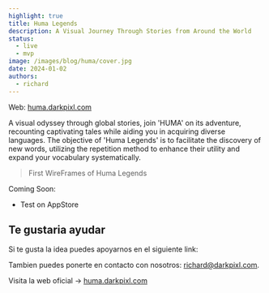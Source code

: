 ```yaml
---
highlight: true
title: Huma Legends
description: A Visual Journey Through Stories from Around the World
status:
  - live
  - mvp
image: /images/blog/huma/cover.jpg
date: 2024-01-02
authors:
  - richard
---
```


<Callout type="white">
  Web: <a href="https://huma.darkpixl.com" target="_blank">huma.darkpixl.com</a>
</Callout>

A visual odyssey through global stories, join 'HUMA' on its adventure, recounting captivating tales while
aiding you in acquiring diverse languages. The objective of 'Huma Legends' is to facilitate the discovery
of new words, utilizing the repetition method to enhance their utility and expand your vocabulary systematically.

<ImageBlog
  src="/images/blog/huma/huma-01.jpg"
  width="718"
  height="404"
  alt="Image"
/>
> First WireFrames of Huma Legends

Coming Soon:

- Test on AppStore

<ImageBlog
  src="/images/blog/huma/huma-02.jpg"
  width="718"
  height="404"
  alt="Image"
/>

## Te gustaria ayudar

Si te gusta la idea puedes apoyarnos en el siguiente link:

Tambien puedes ponerte en contacto con nosotros: richard@darkpixl.com.

<ImageBlog
  src="/images/blog/huma/huma-bg-complete.jpg"
  width="718"
  height="404"
  alt="Image"
/>

Visita la web oficial -> <a href="https://huma.darkpixl.com" target="_black">huma.darkpixl.com</a>
